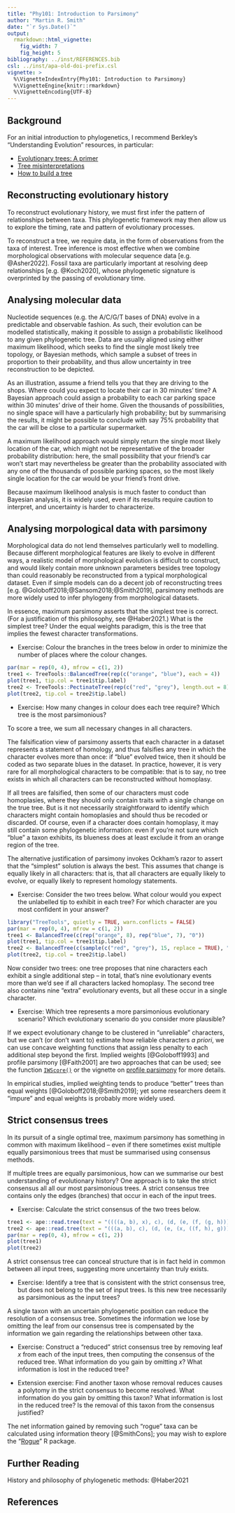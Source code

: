 ```yaml
---
title: "Phy101: Introduction to Parsimony"
author: "Martin R. Smith"
date: "`r Sys.Date()`"
output:
  rmarkdown::html_vignette:
    fig_width: 7
    fig_height: 5
bibliography: ../inst/REFERENCES.bib
csl: ../inst/apa-old-doi-prefix.csl
vignette: >
  %\VignetteIndexEntry{Phy101: Introduction to Parsimony}
  %\VignetteEngine{knitr::rmarkdown}
  %\VignetteEncoding{UTF-8}
---
```


## Background ##

For an initial introduction to phylogenetics, I recommend Berkley's
"Understanding Evolution" resources, in particular:

- [Evolutionary trees: A primer](
https://evolution.berkeley.edu/the-tree-room/evolutionary-trees-a-primer/)
- [Tree misinterpretations](
  https://evolution.berkeley.edu/the-tree-room/tree-misinterpretations/)
- [How to build a tree](
  https://evolution.berkeley.edu/the-tree-room/how-to-build-a-tree/)


## Reconstructing evolutionary history ##

To reconstruct evolutionary history, we must first infer the pattern of
relationships between taxa.  This phylogenetic framework may then allow us to
explore the timing, rate and pattern of evolutionary processes.

To reconstruct a tree, we require data, in the form of observations from the
taxa of interest. Tree inference is most effective when we combine
morphological observations with molecular sequence data [e.g. @Asher2022].
Fossil taxa are particularly important at resolving deep relationships
[e.g. @Koch2020], whose phylogenetic signature is overprinted by the passing of
evolutionary time.


## Analysing molecular data ##

Nucleotide sequences (e.g. the A/C/G/T bases of DNA) evolve in a predictable and
observable fashion.  As such, their evolution can be modelled statistically,
making it possible to assign a probabilistic likelihood to any given
phylogenetic tree. Data are usually aligned using either maximum likelihood,
which seeks to find the single most likely tree topology, or Bayesian methods,
which sample a subset of trees in proportion to their probability, and thus
allow uncertainty in tree reconstruction to be depicted.

As an illustration, assume a friend tells you that they are driving to the
shops.  Where could you expect to locate their car in 30 minutes' time?
A Bayesian approach could assign a probability to each car parking space within
30 minutes' drive of their home. Given the thousands of possibilities, no single
space will have a particularly high probability; but by summarising the results,
it might be possible to conclude with say 75% probability that the car will be
close to a particular supermarket.

A maximum likelihood approach would simply return the single most likely
location of the car, which might not be representative of the broader
probability distribution: 
here, the small possibility that your friend's car won't start may nevertheless
be greater than the probability associated with any one of the thousands of
possible parking spaces, so the most likely single location for the
car would be your friend's front drive.

Because maximum likelihood analysis is much faster to conduct than Bayesian
analysis, it is widely used, even if its results require caution to interpret,
and uncertainty is harder to characterize.


## Analysing morpological data with parsimony ##

Morphological data do not lend themselves particularly well to modelling.
Because different morphological features are likely to evolve in different ways,
a realistic model of morphological evolution is difficult to construct, and
would likely contain more unknown parameters besides tree topology than could
reasonably be reconstructed from a typical morphological dataset.
Even if simple models can do a decent job of reconstructing trees
[e.g. @Goloboff2018;@Sansom2018;@Smith2019], parsimony methods are more
widely used to infer phylogeny from morphological datasets.

In essence, maximum parsimony asserts that the simplest tree is correct.
(For a justification of this philosophy, see @Haber2021.)
What is the simplest tree? Under the equal weights paradigm, this is the tree
that implies the fewest character transformations.

- Exercise: Colour the branches in the trees below in order to minimize the
  number of places where the colour changes.

```r
par(mar = rep(0, 4), mfrow = c(1, 2))
tree1 <- TreeTools::BalancedTree(rep(c("orange", "blue"), each = 4))
plot(tree1, tip.col = tree1$tip.label)
tree2 <- TreeTools::PectinateTree(rep(c("red", "grey"), length.out = 8))
plot(tree2, tip.col = tree2$tip.label)
```

- Exercise: How many changes in colour does each tree require?  Which tree is
  the most parsimonious?
  
To score a tree, we sum all necessary changes in all characters.

The falsification view of parsimony asserts that each character in a dataset
represents a statement of homology, and thus falsifies any tree in which the
character evolves more than once: if "blue" evolved twice, then it should be
coded as two separate blues in the dataset.
In practice, however, it is very rare for all morphological characters to be
compatible: that is to say, no tree exists in which all characters can be
reconstructed without homoplasy.

If all trees are falsified, then some of our characters must code homoplasies,
where they should only contain traits with a single change on the true tree.
But is it not necessarily straightforward to identify which characters might 
contain homoplasies and should thus be recoded or discarded.
Of course, even if a character does contain homoplasy, it may still
contain some phylogenetic information: even if you're not sure which "blue" a
taxon exhibits, its blueness does at least exclude it from an orange region
of the tree.

The alternative justification of parsimony invokes Ockham's razor to assert
that the "simplest" solution is always the best.
This assumes that change is equally likely in all characters: that is, that
all characters are equally likely to evolve, or equally likely to represent
homology statements.

- Exercise: Consider the two trees below.  What colour would you expect the
  unlabelled tip to exhibit in each tree?  For which character are you most
  confident in your answer?


```r
library("TreeTools", quietly = TRUE, warn.conflicts = FALSE)
par(mar = rep(0, 4), mfrow = c(1, 2))
tree1 <- BalancedTree(c(rep("orange", 8), rep("blue", 7), "0"))
plot(tree1, tip.col = tree1$tip.label)
tree2 <- BalancedTree(c(sample(c("red", "grey"), 15, replace = TRUE), "0"))
plot(tree2, tip.col = tree2$tip.label)
```


Now consider two trees: one tree proposes that nine characters each exhibit
a single additional step – in total, that's nine evolutionary events more than
we'd see if all characters lacked homoplasy.
The second tree also contains nine "extra" evolutionary events, but all these
occur in a single character.

- Exercise: Which tree represents a more parsimonious evolutionary scenario?
  Which evolutionary scenario do you consider more plausible?


If we expect evolutionary change to be clustered in "unreliable" characters,
but we can't (or don't want to) estimate how reliable characters _a priori_,
we can use concave weighting functions that assign less penalty to each
additional step beyond the first.
Implied weights [@Goloboff1993] and profile parsimony [@Faith2001]
are two approaches that can be used; see the function [`IWScore()`](
https://ms609.github.io/TreeSearch/reference/TreeLength.html) or the 
vignette on [profile parsimony](
https://ms609.github.io/TreeSearch/articles/profile.html) for more details.

In empirical studies, implied weighting tends to produce "better" trees than
equal weights [@Goloboff2018;@Smith2019]; yet some researchers deem it "impure"
and equal weights is probably more widely used.


## Strict consensus trees ##

In its pursuit of a single optimal tree, maximum parsimony has something in
common with maximum likelihood -- even if there sometimes exist multiple
equally parsimonious trees that must be summarised using consensus methods.

If multiple trees are equally parsimonious, how can we summarise our 
best understanding of evolutionary history?
One approach is to take the strict consensus all all our most parsimonious
trees.
A strict consensus tree contains only the edges (branches) that occur in each
of the input trees.

- Exercise: Calculate the strict consensus of the two trees below.

```r
tree1 <- ape::read.tree(text = "((((a, b), x), c), (d, (e, (f, (g, h)))));")
tree2 <- ape::read.tree(text = "(((a, b), c), (d, (e, (x, ((f, h), g)))));")
par(mar = rep(0, 4), mfrow = c(1, 2))
plot(tree1)
plot(tree2)
```

A strict consensus tree can conceal structure that is in fact held in common
between all input trees, suggesting more uncertainty than truly exists.

- Exercise: Identify a tree that is consistent with the strict consensus
  tree, but does not belong to the set of input trees.  Is this new tree
  necessarily as parsimonious as the input trees?

A single taxon with an uncertain phylogenetic position can reduce the resolution
of a consensus tree.  Sometimes the information we lose by omitting the leaf
from our consensus tree is compensated by the information we gain regarding the
relationships between other taxa.

- Exercise: Construct a "reduced" strict consensus tree by removing leaf _x_
  from each of the input trees, then computing the consensus of the reduced
  tree.
  What information do you gain by omitting _x_?
  What information is lost in the reduced tree?
  
- Extension exercise: Find another taxon whose removal reduces causes a
  polytomy in the strict consensus to become resolved.
  What information do you gain by omitting this taxon?
  What information is lost in the reduced tree?
  Is the removal of this taxon from the consensus justified?
  
The net information gained by removing such "rogue" taxa can be calculated
using information theory [@SmithCons]; you may wish to explore the "[Rogue](
https://ms609.github.io/Rogue/)" R package.


## Further Reading ##

History and philosophy of phylogenetic methods: @Haber2021

## References ##
